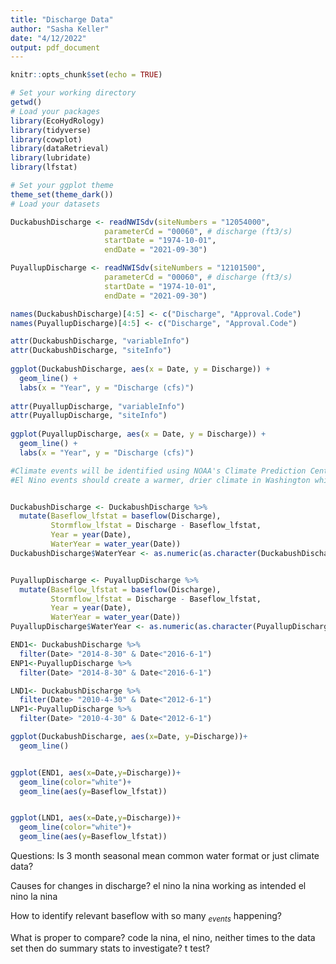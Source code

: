 ```yaml
---
title: "Discharge Data"
author: "Sasha Keller"
date: "4/12/2022"
output: pdf_document
---
```


```r
knitr::opts_chunk$set(echo = TRUE)
```

```r
# Set your working directory
getwd()
# Load your packages
library(EcoHydRology)
library(tidyverse)
library(cowplot)
library(dataRetrieval)
library(lubridate)
library(lfstat)

# Set your ggplot theme
theme_set(theme_dark())
# Load your datasets

```

```r

DuckabushDischarge <- readNWISdv(siteNumbers = "12054000",
                     parameterCd = "00060", # discharge (ft3/s)
                     startDate = "1974-10-01", 
                     endDate = "2021-09-30")

PuyallupDischarge <- readNWISdv(siteNumbers = "12101500",
                     parameterCd = "00060", # discharge (ft3/s)
                     startDate = "1974-10-01", 
                     endDate = "2021-09-30")

names(DuckabushDischarge)[4:5] <- c("Discharge", "Approval.Code")
names(PuyallupDischarge)[4:5] <- c("Discharge", "Approval.Code")

attr(DuckabushDischarge, "variableInfo")
attr(DuckabushDischarge, "siteInfo")
  
ggplot(DuckabushDischarge, aes(x = Date, y = Discharge)) +
  geom_line() +
  labs(x = "Year", y = "Discharge (cfs)")
  
attr(PuyallupDischarge, "variableInfo")
attr(PuyallupDischarge, "siteInfo")
  
ggplot(PuyallupDischarge, aes(x = Date, y = Discharge)) +
  geom_line() +
  labs(x = "Year", y = "Discharge (cfs)")

```
```r
#Climate events will be identified using NOAA's Climate Prediction Center (https://origin.cpc.ncep.noaa.gov/products/analysis_monitoring/ensostuff/ONI_v5.php).
#El Nino events should create a warmer, drier climate in Washington while La Nina will create a cooler, wetter environment. 


DuckabushDischarge <- DuckabushDischarge %>%
  mutate(Baseflow_lfstat = baseflow(Discharge), 
         Stormflow_lfstat = Discharge - Baseflow_lfstat,
         Year = year(Date), 
         WaterYear = water_year(Date))
DuckabushDischarge$WaterYear <- as.numeric(as.character(DuckabushDischarge$WaterYear))


PuyallupDischarge <- PuyallupDischarge %>%
  mutate(Baseflow_lfstat = baseflow(Discharge), 
         Stormflow_lfstat = Discharge - Baseflow_lfstat,
         Year = year(Date), 
         WaterYear = water_year(Date))
PuyallupDischarge$WaterYear <- as.numeric(as.character(PuyallupDischarge$WaterYear))

END1<- DuckabushDischarge %>%
  filter(Date> "2014-8-30" & Date<"2016-6-1")
ENP1<-PuyallupDischarge %>%
  filter(Date> "2014-8-30" & Date<"2016-6-1")

LND1<- DuckabushDischarge %>%
  filter(Date> "2010-4-30" & Date<"2012-6-1")
LNP1<-PuyallupDischarge %>%
  filter(Date> "2010-4-30" & Date<"2012-6-1")

ggplot(DuckabushDischarge, aes(x=Date, y=Discharge))+
  geom_line()


ggplot(END1, aes(x=Date,y=Discharge))+
  geom_line(color="white")+
  geom_line(aes(y=Baseflow_lfstat))


ggplot(LND1, aes(x=Date,y=Discharge))+
  geom_line(color="white")+
  geom_line(aes(y=Baseflow_lfstat))

```

Questions: 
Is 3 month seasonal mean common water format or just climate data?


Causes for changes in discharge?
el nino la nina working as intended
el nino la nina 



How to identify relevant baseflow with so many ~*events*~ happening?




What is proper to compare?
code la nina, el nino, neither times to the data set then do summary stats to investigate? t test?









